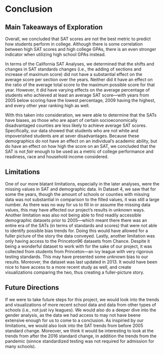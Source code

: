 # Conclusion
## Main Takeaways of Exploration
Overall, we concluded that SAT scores are not the best metric to predict how students perform in college. Although there is some correlation between high SAT scores and high college GPAs, there is an even stronger indicator when utilizing high school GPAs instead.<br />

In terms of the California SAT Analyses, we determined that the shifts and changes in SAT standards changes (i.e., the adding of sections and increase of maximum score) did not have a substantial effect on the average score per section over the years. Neither did it have an effect on the ratio of the average total score to the maximum possible score for that year. However, it did have varying effects on the average percentage of students who achieved at least an average SAT score—with years from 2005 below scoring have the lowest percentage, 2009 having the highest, and every other year ranking high as well. <br />

With this taken into consideration, we were able to determine that the SATs have biases, as those who are apart of certain socioeconomically disadvantaged counties are less likely to achieve average SAT scores. Specifically, our data showed that students who are not white and impoverished students are at sever disadvantages. Because these demographics do not have an effect on an individual's academic ability, but do have an effect on how high the score on an SAT, we concluded that the SAT is not <i>fair</i> enough to be used as a metric of college performance and readiness, race and household income considered.


## Limitations
One of our more blatant limitations, especially in the later analyses, were the missing values in SAT and demographic data. In Dataset 4, we saw that for some the years, though the amount of schools or counties with missing data was not substantial in comparison to the filled values, it was still a large number. As there was no way for us to fill in or assume the missing data values, this may have affected our project's results in unknown ways. Another limitation was also not being able to find readily accessible demographic datasets prior to 2005—which meant there there was an entire era of the SATs (in terms of standards and scores) that were not able to identify possible bias trends for. Doing this would have allowed for a fuller picture of the story the data conveyed. Lastly, another limitation was only having access to the Princeton96 datasets from Chance. Despite it being a wonderful dataset to work with for the sake of our project, it was collected from students from Princeton—an ivy league with very rigorous testing standards. This may have presented some unknown bias to our results. Moreover, the dataset was last updated in 2013. It would have been nice to have access to a more recent study as well, and create visualizations comparing the two, thus creating a fuller-picture story.

## Future Directions
If we were to take future steps for this project, we would look into the trends and visualizations of more recent school data and data from other types of schools (i.e., not just ivy leagues). We would also do a deeper dive into the gender analysis, as the data we had access to may not have beene extensive enough for us to come to a conclusion. As inspiried by our limitations, we would also look into the SAT trends from before 2005 standard change. Moreover, we think it would be interesting to look at the trends from after the 2016 standard change, in addition the trends from the pandemic (sinnce standardized testing was not required for admission for many schools).

